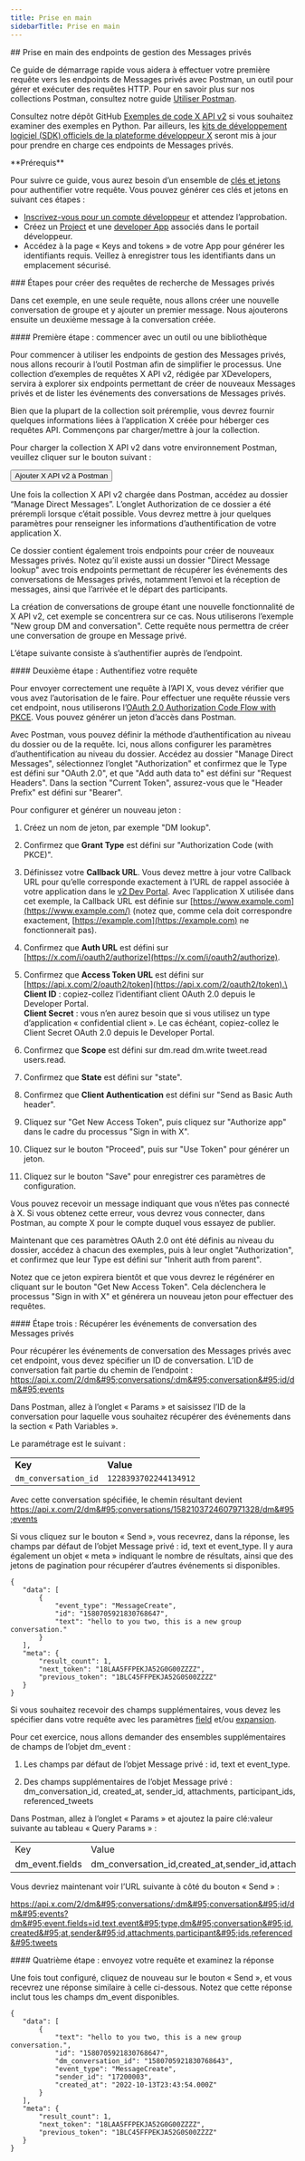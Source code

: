 ```yaml
---
title: Prise en main
sidebarTitle: Prise en main
---
```



<div id="getting-started-with-the-manage-direct-message-endpoints">
  ## Prise en main des endpoints de gestion des Messages privés
</div>

Ce guide de démarrage rapide vous aidera à effectuer votre première requête vers les endpoints de Messages privés avec Postman, un outil pour gérer et exécuter des requêtes HTTP. Pour en savoir plus sur nos collections Postman, consultez notre guide [Utiliser Postman](/fr/tutorials/postman-getting-started).

Consultez notre dépôt GitHub [Exemples de code X API v2](https://github.com/xdevplatform/Twitter-API-v2-sample-code) si vous souhaitez examiner des exemples en Python. Par ailleurs, les [kits de développement logiciel (SDK) officiels de la plateforme développeur X](/fr/x-api/tools-and-libraries/sdks) seront mis à jour pour prendre en charge ces endpoints de Messages privés.  

<Note>
  **Prérequis**

  Pour suivre ce guide, vous aurez besoin d’un ensemble de [clés et jetons](/fr/resources/fundamentals/authentication) pour authentifier votre requête. Vous pouvez générer ces clés et jetons en suivant ces étapes :

  * [Inscrivez-vous pour un compte développeur](https://developer.x.com/en/apply-for-access) et attendez l’approbation.
  * Créez un [Project](/fr/resources/fundamentals/projects) et une [developer App](/fr/resources/fundamentals/developer-apps) associés dans le portail développeur.
  * Accédez à la page « Keys and tokens » de votre App pour générer les identifiants requis. Veillez à enregistrer tous les identifiants dans un emplacement sécurisé.
</Note>

<div id="steps-to-building-direct-message-lookup-requests">
  ### Étapes pour créer des requêtes de recherche de Messages privés
</div>

Dans cet exemple, en une seule requête, nous allons créer une nouvelle conversation de groupe et y ajouter un premier message. Nous ajouterons ensuite un deuxième message à la conversation créée.

<div id="step-one-start-with-a-tool-or-library">
  #### Première étape : commencer avec un outil ou une bibliothèque
</div>

Pour commencer à utiliser les endpoints de gestion des Messages privés, nous allons recourir à l’outil Postman afin de simplifier le processus. Une collection d’exemples de requêtes X API v2, rédigée par XDevelopers, servira à explorer six endpoints permettant de créer de nouveaux Messages privés et de lister les événements des conversations de Messages privés.

Bien que la plupart de la collection soit préremplie, vous devrez fournir quelques informations liées à l’application X créée pour héberger ces requêtes API. Commençons par charger/mettre à jour la collection.

Pour charger la collection X API v2 dans votre environnement Postman, veuillez cliquer sur le bouton suivant :

<Button href="https://app.getpostman.com/run-collection/9956214-784efcda-ed4c-4491-a4c0-a26470a67400">
  Ajouter X API v2 à Postman
</Button>

Une fois la collection X API v2 chargée dans Postman, accédez au dossier “Manage Direct Messages”. L’onglet Authorization de ce dossier a été prérempli lorsque c’était possible. Vous devrez mettre à jour quelques paramètres pour renseigner les informations d’authentification de votre application X.

Ce dossier contient également trois endpoints pour créer de nouveaux Messages privés. Notez qu’il existe aussi un dossier &quot;Direct Message lookup&quot; avec trois endpoints permettant de récupérer les événements des conversations de Messages privés, notamment l’envoi et la réception de messages, ainsi que l’arrivée et le départ des participants.

La création de conversations de groupe étant une nouvelle fonctionnalité de X API v2, cet exemple se concentrera sur ce cas. Nous utiliserons l’exemple &quot;New group DM and conversation&quot;. Cette requête nous permettra de créer une conversation de groupe en Message privé.

L’étape suivante consiste à s’authentifier auprès de l’endpoint.

<div id="step-two-authenticate-your-request">
  #### Deuxième étape : Authentifiez votre requête
</div>

Pour envoyer correctement une requête à l’API X, vous devez vérifier que vous avez l’autorisation de le faire. Pour effectuer une requête réussie vers cet endpoint, nous utiliserons l’[OAuth 2.0 Authorization Code Flow with PKCE](fr/resources/fundamentals/authentication#oauth-2-0-authorization-code-flow-with-pkce-2). Vous pouvez générer un jeton d’accès dans Postman. 

Avec Postman, vous pouvez définir la méthode d’authentification au niveau du dossier ou de la requête. Ici, nous allons configurer les paramètres d’authentification au niveau du dossier. Accédez au dossier &quot;Manage Direct Messages&quot;, sélectionnez l’onglet &quot;Authorization&quot; et confirmez que le Type est défini sur &quot;OAuth 2.0&quot;, et que &quot;Add auth data to&quot; est défini sur &quot;Request Headers&quot;. Dans la section &quot;Current Token&quot;, assurez-vous que le &quot;Header Prefix&quot; est défini sur &quot;Bearer&quot;.  

Pour configurer et générer un nouveau jeton :

1. Créez un nom de jeton, par exemple &quot;DM lookup&quot;.

2. Confirmez que **Grant Type** est défini sur &quot;Authorization Code (with PKCE)&quot;.

3. Définissez votre **Callback URL**. Vous devez mettre à jour votre Callback URL pour qu’elle corresponde exactement à l’URL de rappel associée à votre application dans le [v2 Dev Portal](https://developer.x.com/en/portal/dashboard). Avec l’application X utilisée dans cet exemple, la Callback URL est définie sur [https://www.example.com](https://www.example.com/) (notez que, comme cela doit correspondre exactement, [https://example.com](https://example.com) ne fonctionnerait pas). 

4. Confirmez que **Auth URL** est défini sur [https://x.com/i/oauth2/authorize](https://x.com/i/oauth2/authorize).

5. Confirmez que **Access Token URL** est défini sur [https://api.x.com/2/oauth2/token](https://api.x.com/2/oauth2/token).\
   **Client ID** : copiez-collez l’identifiant client OAuth 2.0 depuis le Developer Portal.\
   **Client Secret** : vous n’en aurez besoin que si vous utilisez un type d’application « confidential client ». Le cas échéant, copiez-collez le Client Secret OAuth 2.0 depuis le Developer Portal. 

6. Confirmez que **Scope** est défini sur dm.read dm.write tweet.read users.read.

7. Confirmez que **State** est défini sur &quot;state&quot;.

8. Confirmez que **Client Authentication** est défini sur &quot;Send as Basic Auth header&quot;.

9. Cliquez sur &quot;Get New Access Token&quot;, puis cliquez sur &quot;Authorize app&quot; dans le cadre du processus &quot;Sign in with X&quot;.

10. Cliquez sur le bouton &quot;Proceed&quot;, puis sur &quot;Use Token&quot; pour générer un jeton. 

11. Cliquez sur le bouton &quot;Save&quot; pour enregistrer ces paramètres de configuration.

Vous pouvez recevoir un message indiquant que vous n’êtes pas connecté à X. Si vous obtenez cette erreur, vous devrez vous connecter, dans Postman, au compte X pour le compte duquel vous essayez de publier.

Maintenant que ces paramètres OAuth 2.0 ont été définis au niveau du dossier, accédez à chacun des exemples, puis à leur onglet &quot;Authorization&quot;, et confirmez que leur Type est défini sur &quot;Inherit auth from parent&quot;. 

Notez que ce jeton expirera bientôt et que vous devrez le régénérer en cliquant sur le bouton &quot;Get New Access Token&quot;. Cela déclenchera le processus &quot;Sign in with X&quot; et générera un nouveau jeton pour effectuer des requêtes.

<div id="step-three-retrieve-direct-messages-conversation-events">
  #### Étape trois : Récupérer les événements de conversation des Messages privés
</div>

Pour récupérer les événements de conversation des Messages privés avec cet endpoint, vous devez spécifier un ID de conversation. L’ID de conversation fait partie du chemin de l’endpoint : https://api.x.com/2/dm&#95;conversations/:dm&#95;conversation&#95;id/dm&#95;events

Dans Postman, allez à l’onglet « Params » et saisissez l’ID de la conversation pour laquelle vous souhaitez récupérer des événements dans la section « Path Variables ».

Le paramétrage est le suivant :

|     |     |
| :--- | :--- |
| **Key** | **Value** |
| `dm_conversation_id` | `1228393702244134912` |

Avec cette conversation spécifiée, le chemin résultant devient https://api.x.com/2/dm&#95;conversations/1582103724607971328/dm&#95;events

Si vous cliquez sur le bouton « Send », vous recevrez, dans la réponse, les champs par défaut de l’objet Message privé : id, text et event&#95;type. Il y aura également un objet « meta » indiquant le nombre de résultats, ainsi que des jetons de pagination pour récupérer d’autres événements si disponibles.

```
{
   "data": [
       {
           "event_type": "MessageCreate",
           "id": "1580705921830768647",
           "text": "hello to you two, this is a new group conversation."
       }
   ],
   "meta": {
       "result_count": 1,
       "next_token": "18LAA5FFPEKJA52G0G00ZZZZ",
       "previous_token": "1BLC45FFPEKJA52G0S00ZZZZ"
   }
}
```

Si vous souhaitez recevoir des champs supplémentaires, vous devez les spécifier dans votre requête avec les paramètres [field](/fr/x-api/fundamentals/fields) et/ou [expansion](/fr/x-api/fundamentals/expansions).

Pour cet exercice, nous allons demander des ensembles supplémentaires de champs de l’objet dm&#95;event :

1. Les champs par défaut de l’objet Message privé : id, text et event&#95;type.

2. Des champs supplémentaires de l’objet Message privé : dm&#95;conversation&#95;id, created&#95;at, sender&#95;id, attachments, participant&#95;ids, referenced&#95;tweets

Dans Postman, allez à l’onglet « Params » et ajoutez la paire clé:valeur suivante au tableau « Query Params » :

|     |     |
| :--- | :--- |
| Key | Value |
| dm&#95;event.fields | dm&#95;conversation&#95;id,created&#95;at,sender&#95;id,attachments,participant&#95;ids,referenced&#95;tweets |

Vous devriez maintenant voir l’URL suivante à côté du bouton « Send » :

https://api.x.com/2/dm&#95;conversations/:dm&#95;conversation&#95;id/dm&#95;events?dm&#95;event.fields=id,text,event&#95;type,dm&#95;conversation&#95;id,created&#95;at,sender&#95;id,attachments,participant&#95;ids,referenced&#95;tweets

<div id="step-four-make-your-request-and-review-your-response">
  #### Quatrième étape : envoyez votre requête et examinez la réponse
</div>

Une fois tout configuré, cliquez de nouveau sur le bouton « Send », et vous recevrez une réponse similaire à celle ci-dessous. Notez que cette réponse inclut tous les champs dm&#95;event disponibles.

```
{
   "data": [
       {
           "text": "hello to you two, this is a new group conversation.",
           "id": "1580705921830768647",
           "dm_conversation_id": "1580705921830768643",
           "event_type": "MessageCreate",
           "sender_id": "17200003",
           "created_at": "2022-10-13T23:43:54.000Z"
       }
   ],
   "meta": {
       "result_count": 1,
       "next_token": "18LAA5FFPEKJA52G0G00ZZZZ",
       "previous_token": "1BLC45FFPEKJA52G0S00ZZZZ"
   }
}
```